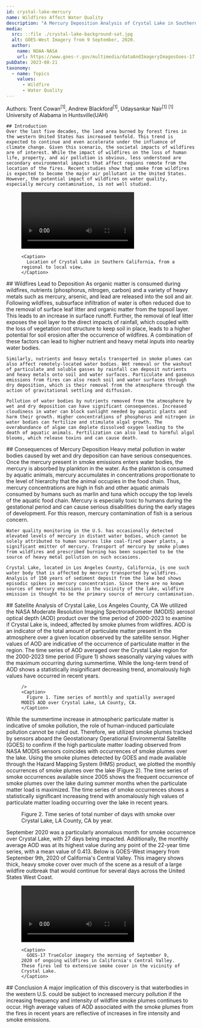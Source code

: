 ---
id: crystal-lake-mercury
name: Wildfires Affect Water Quality
description: "A Mercury Deposition Analysis of Crystal Lake in Southern California"
media:
  src: ::file ./crystal-lake-background-sat.jpg
  alt: GOES-West Imagery from 9 September, 2020.
  author: 
    name: NOAA-NASA
    url: https://www.goes-r.gov/multimedia/dataAndImageryImagesGoes-17.html
pubDate: 2023-08-21
taxonomy:
  - name: Topics
    values:
      - Wildfire
      - Water Quality
---

<Block>
  <Prose>
    Authors: Trent Cowan<sup>[1]</sup>, Andrew Blackford<sup>[1]</sup>, Udaysankar Nair<sup>[1]</sup>
    <sup>[1]</sup> University of Alabama in Huntsville(UAH)

    ## Introduction
    Over the last five decades, the land area burned by forest fires in the western United States has increased tenfold. This trend is expected to continue and even accelerate under the influence of climate change. Given this scenario, the societal impacts of wildfires are of interest. While the impact of wildfires on the loss of human life, property, and air pollution is obvious, less understood are secondary environmental impacts that affect regions remote from the location of the fires. Recent studies show that smoke from wildfires is expected to become the major air pollutant in the United States. However, the potential impact of wildfires on water quality, especially mercury contamination, is not well studied. 
  
  <Figure>
    <video style={{ width: '100%', aspectRatio: "16/9" }} controls>
      <source
        src={new URL('./crystal-lake-location.mp4', import.meta.url).href} type="video/mp4"
      />
      Your browser does not support the video tag.
    </video>

    <Caption>
      Location of Crystal Lake in Southern California, from a regional to local view.
    </Caption>
  </Figure>
  
  </Prose>
</Block>

<Block>
  <Prose>
    ## Wildfires Lead to Deposition
    As organic matter is consumed during wildfires, nutrients (phosphorus, nitrogen, carbon) and a variety of heavy metals such as mercury, arsenic, and lead are released into the soil and air. Following wildfires, subsurface infiltration of water is often reduced due to the removal of surface leaf litter and organic matter from the topsoil layer. This leads to an increase in surface runoff. Further, the removal of leaf litter exposes the soil layer to the direct impacts of rainfall, which coupled with the loss of vegetation root structure to keep soil in place, leads to a higher potential for soil erosion after the occurrence of wildfires. A combination of these factors can lead to higher nutrient and heavy metal inputs into nearby water bodies. 
    
    Similarly, nutrients and heavy metals transported in smoke plumes can also affect remotely-located water bodies. Wet removal or the washout of particulate and soluble gasses by rainfall can deposit nutrients and heavy metals onto soil and water surfaces. Particulate and gaseous emissions from fires can also reach soil and water surfaces through dry deposition, which is their removal from the atmosphere through the action of gravitational settling and diffusion. 

    Pollution of water bodies by nutrients removed from the atmosphere by wet and dry deposition can have significant consequences. Increased cloudiness in water can block sunlight needed by aquatic plants and harm their growth. Higher concentrations of phosphorus and nitrogen in water bodies can fertilize and stimulate algal growth. The overabundance of algae can deplete dissolved oxygen leading to the death of aquatic animals. Fertilization can also lead to harmful algal blooms, which release toxins and can cause death. 
  </Prose>
</Block>

<Block>
  <Prose>
    ## Consequences of Mercury Deposition
    Heavy metal pollution in water bodies caused by wet and dry deposition can have serious consequences. Once the mercury present in smoke emissions enters water bodies, the mercury is absorbed by plankton in the water. As the plankton is consumed by aquatic animals, mercury accumulates in concentrations proportionate to the level of hierarchy that the animal occupies in the food chain. Thus, mercury concentrations are high in fish and other aquatic animals consumed by humans such as marlin and tuna which occupy the top levels of the aquatic food chain. Mercury is especially toxic to humans during the gestational period and can cause serious disabilities during the early stages of development. For this reason, mercury contamination of fish is a serious concern. 
    
    Water quality monitoring in the U.S. has occasionally detected elevated levels of mercury in distant water bodies, which cannot be solely attributed to human sources like coal-fired power plants, a significant emitter of mercury. Transport of mercury by smoke plumes from wildfires and prescribed burning has been suspected to be the source of heavy metal pollution on such occasions. 

    Crystal Lake, located in Los Angeles County, California, is one such water body that is affected by mercury transported by wildfires. Analysis of 150 years of sediment deposit from the lake bed shows episodic spikes in mercury concentration. Since there are no known sources of mercury emissions in the vicinity of the lake, wildfire emission is thought to be the primary source of mercury contamination. 
  </Prose>
</Block>

<Block>
  <Prose>
    ## Satellite Analysis of Crystal Lake, Los Angeles County, CA
    We utilized the NASA  Moderate Resolution Imaging Spectroradiometer (MODIS) aerosol optical depth (AOD) product over the time period of 2000-2023 to examine if Crystal Lake is, indeed, affected by smoke plumes from wildfires. AOD is an indicator of the total amount of particulate matter present in the atmosphere over a given location observed by the satellite sensor. Higher values of AOD are indicative of the occurrence of particulate matter in the region. The time series of AOD averaged over the Crystal Lake region for the 2000-2023 time period (Figure 1) shows seasonally varying values with the maximum occurring during summertime. While the long-term trend of AOD shows a statistically insignificant decreasing trend, anomalously high values have occurred in recent years. 
   </Prose>
</Block>

<Block type="wide">
  <Figure>
    <Chart
      dataPath={new URL('./crystal-lake-aod-trend.csv', import.meta.url).href}
      dateFormat="%Y-%m"
      idKey='source'
      xKey='Date'
      yKey='Mean AOD'
      yAxisLabel='Aerosol Optical Depth'
      highlightStart = '2020-7'
      highlightEnd = '2020-11'
      highlightLabel = '2020 Outbreak'

    />
    <Caption>
      Figure 1. Time series of monthly and spatially averaged MODIS AOD over Crystal Lake, LA County, CA.
    </Caption>
  </Figure>
</Block>

<Block>
  <Prose>
    While the summertime increase in atmospheric particulate matter is indicative of smoke pollution, the role of human-induced particulate pollution cannot be ruled out. Therefore, we utilized smoke plumes tracked by sensors aboard the Geostationary Operational Environmental Satellite (GOES) to confirm if the high particulate matter loading observed from NASA MODIS sensors coincides with occurrences of smoke plumes over the lake. Using the smoke plumes detected by GOES and made available through the Hazard Mapping System (HMS) product, we plotted the monthly occurrences of smoke plumes over the lake (Figure 2). The time series of smoke occurrences available since 2005 shows the frequent occurrence of smoke plumes over the lake during summer months when the particulate matter load is maximized. The time series of smoke occurrences shows a statistically significant increasing trend with anomalously high values of particulate matter loading occurring over the lake in recent years. 
  </Prose>
</Block>

<Block type="wide">
  <Figure>
    <Chart
      dataPath={new URL('./smoke_count_annual_with_trend.csv', import.meta.url).href}
      dateFormat="%Y"
      idKey='source'
      xKey='Year'
      yKey='smoke'
      yAxisLabel='Smoke Count (Annual)'
    />
    <Caption>
      Figure 2. Time series of total number of days with smoke over Crystal Lake, LA County, CA by year.
    </Caption>
  </Figure>
</Block>

<Block>
  <Prose>
    September 2020 was a particularly anomalous month for smoke occurrence over Crystal Lake, with 27 days being impacted. Additionally, the monthly average AOD was at its highest value during any point of the 22-year time series, with a mean value of 0.413. Below is GOES-West imagery from September 9th, 2020 of California's Central Valley. This imagery shows thick, heavy smoke cover over much of the scene as a result of a large wildfire outbreak that would continue for several days across the United States West Coast.  
  </Prose>
</Block>

<Block>
  <Figure>
     <video style={{ width: '100%', aspectRatio: "16/9" }} controls>
      <source
        src={new URL('./crystal-lake-sept2020.mp4', import.meta.url).href} type="video/mp4"
      />
      Your browser does not support the video tag.
    </video>

    <Caption>
      GOES-17 TrueColor imagery the morning of September 9, 2020 of ongoing wildfires in California's Central Valley. These fires led to extensive smoke cover in the vicinity of Crystal Lake.
    </Caption>
  </Figure>
</Block>

<Block>
  <Prose>
    ## Conclusion
    A major implication of this discovery is that waterbodies in the western U.S. could be subject to increased mercury pollution if the increasing frequency and intensity of wildfire smoke plumes continues to occur. High average values of AOD associated with the smoke plumes from the fires in recent years are reflective of increases in fire intensity and smoke emissions.    
  </Prose>
</Block>

